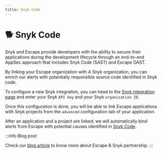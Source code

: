 ```yaml
---
title: Snyk Code
---
```


# 🐕 Snyk Code

Snyk and Escape provide developers with the ability to secure their applications during the development lifecycle through an end-to-end AppSec approach that includes Snyk Code (SAST) and Escape DAST.

By linking your Escape organization with A Snyk organization, you can enrich our alerts with potentially responsible source code identified in Snyk code.

To configure a new Snyk integration, you can head to the [Snyk integration page](https://app.escape.tech/integrations/snyk) and enter your Snyk `API key` and your Snyk `organization ID`.

Once this configuration is done, you will be able to link Escape applications with Snyk projects from the `advanced` configuration tab of your application.

After an application and a project are linked, we will automatically bind alerts from Escape with potential causes identified in [Snyk Code](https://snyk.io/product/snyk-code/).

:::info Blog post

Check our [blog article](https://escape.tech/blog/introducing-sdast-escape-now-features-an-integration-for-snyk-code/) to know more about Escape & Snyk partnership.
:::